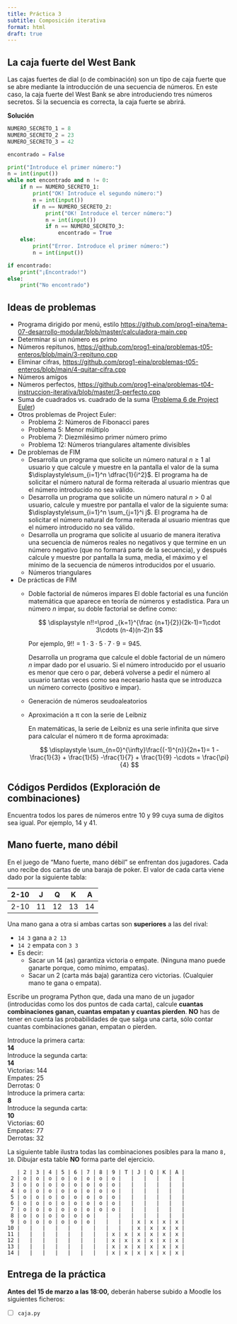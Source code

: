 ```yaml
---
title: Práctica 3
subtitle: Composición iterativa
format: html
draft: true
---
```


## La caja fuerte del West Bank

Las cajas fuertes de dial (o de combinación) son un tipo de caja fuerte que se abre mediante la introducción de una secuencia de números. En este caso, la caja fuerte del West Bank se abre introduciendo tres números secretos. Si la secuencia es correcta, la caja fuerte se abrirá.


**Solución**

```python
NUMERO_SECRETO_1 = 8
NUMERO_SECRETO_2 = 23
NUMERO_SECRETO_3 = 42

encontrado = False

print("Introduce el primer número:")
n = int(input())
while not encontrado and n != 0:
    if n == NUMERO_SECRETO_1:
        print("OK! Introduce el segundo número:")
        n = int(input())
        if n == NUMERO_SECRETO_2:
            print("OK! Introduce el tercer número:")
            n = int(input())
            if n == NUMERO_SECRETO_3:
                encontrado = True
    else:
        print("Error. Introduce el primer número:")
        n = int(input())

if encontrado:
    print("¡Encontrado!")
else:
    print("No encontrado")
```

## Ideas de problemas

- Programa dirigido por menú, estilo <https://github.com/prog1-eina/tema-07-desarrollo-modular/blob/master/calculadora-main.cpp>
- Determinar si un número es primo
- Números repitunos, <https://github.com/prog1-eina/problemas-t05-enteros/blob/main/3-repituno.cpp> 
- Eliminar cifras, <https://github.com/prog1-eina/problemas-t05-enteros/blob/main/4-quitar-cifra.cpp>  
- Números amigos
- Números perfectos, <https://github.com/prog1-eina/problemas-t04-instruccion-iterativa/blob/master/3-perfecto.cpp>
- Suma de cuadrados vs. cuadrado de la suma ([Problema 6 de Project Euler](https://projecteuler.net/problem=6))
- Otros problemas de Project Euler:
    - Problema 2: Números de Fibonacci pares
    - Problema 5: Menor múltiplo
    - Problema 7: Diezmilésimo primer número primo
    - Problema 12: Números triangulares altamente divisibles
- De problemas de FIM
    - Desarrolla un programa que solicite un número natural $n \geq 1$ al usuario y que calcule y muestre en la pantalla el valor de la suma $\displaystyle\sum_{i=1}^n \dfrac{1}{i^2}$. El programa ha de solicitar el número natural de forma reiterada al usuario mientras que el número introducido no sea válido.
    - Desarrolla un programa que solicite un número natural $n > 0$ al usuario, calcule y muestre por pantalla el valor de la siguiente suma: $\displaystyle\sum_{i=1}^n \sum_{j=1}^i j$. El programa ha de solicitar el número natural de forma reiterada al usuario mientras que el número introducido no sea válido.
    - Desarrolla un programa que solicite al usuario de manera iterativa una secuencia de números reales no negativos y que termine en un número negativo (que no formará parte de la secuencia), y después calcule y muestre por pantalla la suma, media, el máximo y el mínimo de la secuencia de números introducidos por el usuario.
    - Números triangulares
- De prácticas de FIM
    - Doble factorial de números impares
        El doble factorial es una función matemática que aparece en teoría de números y estadística. Para un número $n$ impar, su doble factorial se define como:

        $$
        \displaystyle n!!=\prod _{k=1}^{\frac {n+1}{2}}(2k-1)=1\cdot 3\cdots (n-4)(n-2)n
        $$

        Por ejemplo, $9!!=1\cdot 3\cdot 5\cdot 7\cdot 9=945$.

        Desarrolla un programa que calcule el doble factorial de un número $n$ impar dado por el usuario. Si el número introducido por el usuario es menor que cero o par, deberá volverse a pedir el número al usuario tantas veces como sea necesario hasta que se introduzca un número correcto (positivo e impar).
    - Generación de números seudoaleatorios
    - Aproximación a π con la serie de Leibniz

        En matemáticas, la serie de Leibniz es una serie infinita que sirve para calcular el número π de forma aproximada:

        $$
        \displaystyle \sum_{n=0}^{\infty}\frac{(-1)^{n}}{2n+1}= 1 - \frac{1}{3} + \frac{1}{5} -\frac{1}{7} + \frac{1}{9} -\cdots = \frac{\pi}{4}
        $$

## Códigos Perdidos (Exploración de combinaciones)

<!--Igual para funciones?-->

Encuentra todos los pares de números entre 10 y 99 cuya suma de dígitos sea igual. Por ejemplo, 14 y 41.

## Mano fuerte, mano débil

En el juego de "Mano fuerte, mano débil" se enfrentan dos jugadores. Cada uno recibe dos cartas de una baraja de poker.
El valor de cada carta viene dado por la siguiente tabla:

| 2-10 | J  | Q  | K  | A  |
| ---- | -  | -  | -  | -  |
| 2-10 | 11 | 12 | 13 | 14 |

Una mano gana a otra si ambas cartas son **superiores** a las del rival:

- `14 3` gana a `2 13`
- `14 2` empata con `3 3`
- Es decir:
    - Sacar un 14 (as) garantiza victoria o empate. (Ninguna mano puede ganarte porque, como mínimo, empatas).
    - Sacar un 2 (carta más baja) garantiza cero victorias. (Cualquier mano te gana o empata).

Escribe un programa Python que, dada una mano de un jugador (introducidas como los dos puntos de cada carta), calcule **cuantas combinaciones ganan, cuantas empatan y cuantas pierden**.
**NO** has de tener en cuenta las probabilidades de que salga una carta, sólo contar cuantas combinaciones ganan, empatan o pierden.

| Introduce la primera carta:
| **14**
| Introduce la segunda carta:
| **14**
| Victorias: 144
| Empates:   25
| Derrotas:  0

| Introduce la primera carta:
| **8**
| Introduce la segunda carta:
| **10**
| Victorias: 60
| Empates:   77
| Derrotas:  32

La siguiente table ilustra todas las combinaciones posibles para la mano `8, 10`. Dibujar esta table **NO** forma parte del ejercicio.

```
   | 2 | 3 | 4 | 5 | 6 | 7 | 8 | 9 | T | J | Q | K | A |
 2 | o | o | o | o | o | o | o | o |   |   |   |   |   | 
 3 | o | o | o | o | o | o | o | o |   |   |   |   |   | 
 4 | o | o | o | o | o | o | o | o |   |   |   |   |   | 
 5 | o | o | o | o | o | o | o | o |   |   |   |   |   | 
 6 | o | o | o | o | o | o | o | o |   |   |   |   |   | 
 7 | o | o | o | o | o | o | o | o |   |   |   |   |   | 
 8 | o | o | o | o | o | o |   |   |   |   |   |   |   | 
 9 | o | o | o | o | o | o |   |   |   | x | x | x | x | 
10 |   |   |   |   |   |   |   |   |   | x | x | x | x | 
11 |   |   |   |   |   |   |   | x | x | x | x | x | x | 
12 |   |   |   |   |   |   |   | x | x | x | x | x | x | 
13 |   |   |   |   |   |   |   | x | x | x | x | x | x | 
14 |   |   |   |   |   |   |   | x | x | x | x | x | x |
```

## Entrega de la práctica

**Antes del 15 de marzo a las 18:00,** deberán haberse subido a Moodle los siguientes ficheros:

- [ ] `caja.py`
